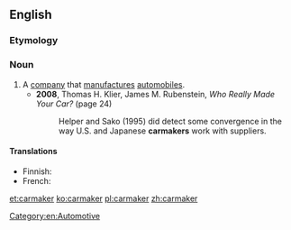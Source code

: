 ==English==

===Etymology===
{{compound|car|maker|lang=en}}

===Noun===
{{en-noun}}

# A [[company]] that [[manufacture]]s [[automobiles]].
#* '''2008''', Thomas H. Klier, James M. Rubenstein, ''Who Really Made Your Car?'' (page 24)
#*: Helper and Sako (1995) did detect some convergence in the way U.S. and Japanese '''carmakers''' work with suppliers.

====Translations====
{{trans-top|company}}
* Finnish: {{t+|fi|autonvalmistaja}}
* French: {{t|fr|constructeur automobile|m}}
{{trans-mid}}
{{trans-bottom}}

[[Category:en:Automotive]]

[[et:carmaker]]
[[ko:carmaker]]
[[pl:carmaker]]
[[zh:carmaker]]